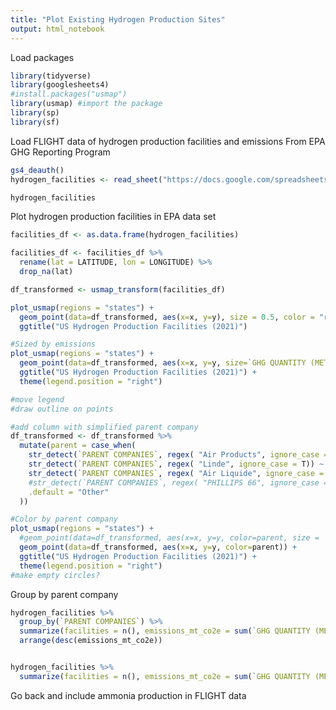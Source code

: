 ```yaml
---
title: "Plot Existing Hydrogen Production Sites"
output: html_notebook
---
```


Load packages
```r
library(tidyverse)
library(googlesheets4)
#install.packages("usmap")
library(usmap) #import the package
library(sp)
library(sf)
```

Load FLIGHT data of hydrogen production facilities and emissions
From EPA GHG Reporting Program
```r
gs4_deauth()
hydrogen_facilities <- read_sheet("https://docs.google.com/spreadsheets/d/1brgpubGCQnaHMB5ZtfV0yqNqgP-y1CnLciyD3VW1jCU/edit?usp=sharing", sheet = "FLIGHT Facilities and GHG Quantities")

hydrogen_facilities

```

Plot hydrogen production facilities in EPA data set

```r

facilities_df <- as.data.frame(hydrogen_facilities)

facilities_df <- facilities_df %>% 
  rename(lat = LATITUDE, lon = LONGITUDE) %>% 
  drop_na(lat) 

df_transformed <- usmap_transform(facilities_df)

plot_usmap(regions = "states") + 
  geom_point(data=df_transformed, aes(x=x, y=y), size = 0.5, color = "red") +
  ggtitle("US Hydrogen Production Facilities (2021)") 

```


```r

#Sized by emissions
plot_usmap(regions = "states") + 
  geom_point(data=df_transformed, aes(x=x, y=y, size=`GHG QUANTITY (METRIC TONS CO2e)`), color="red") +
  ggtitle("US Hydrogen Production Facilities (2021)") +
  theme(legend.position = "right")

#move legend
#draw outline on points

#add column with simplified parent company
df_transformed <- df_transformed %>% 
  mutate(parent = case_when(
    str_detect(`PARENT COMPANIES`, regex( "Air Products", ignore_case = T)) ~ "Air Products",
    str_detect(`PARENT COMPANIES`, regex( "Linde", ignore_case = T)) ~ "Linde",
    str_detect(`PARENT COMPANIES`, regex( "Air Liquide", ignore_case = T)) ~ "Air Liquide",
    #str_detect(`PARENT COMPANIES`, regex( "PHILLIPS 66", ignore_case = T)) ~ "Oil & Gas",
    .default = "Other"
  ))

#Color by parent company
plot_usmap(regions = "states") + 
  #geom_point(data=df_transformed, aes(x=x, y=y, color=parent, size = `GHG QUANTITY (METRIC TONS CO2e)`)) +
  geom_point(data=df_transformed, aes(x=x, y=y, color=parent)) +
  ggtitle("US Hydrogen Production Facilities (2021)") +
  theme(legend.position = "right")
#make empty circles? 


```


Group by parent company
```r
hydrogen_facilities %>% 
  group_by(`PARENT COMPANIES`) %>% 
  summarize(facilities = n(), emissions_mt_co2e = sum(`GHG QUANTITY (METRIC TONS CO2e)`)) %>% 
  arrange(desc(emissions_mt_co2e))


hydrogen_facilities %>%  
  summarize(facilities = n(), emissions_mt_co2e = sum(`GHG QUANTITY (METRIC TONS CO2e)`)) 

```


Go back and include ammonia production in FLIGHT data

